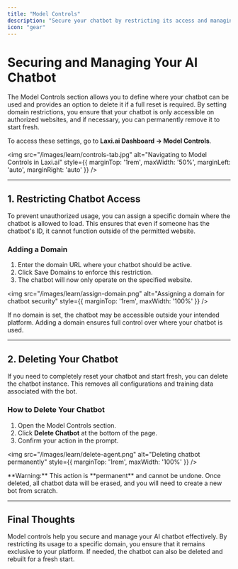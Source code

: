```yaml
---
title: "Model Controls"
description: "Secure your chatbot by restricting its access and managing its reset options."
icon: "gear"
---
```


# Securing and Managing Your AI Chatbot  

The Model Controls section allows you to define where your chatbot can be used and provides an option to delete it if a full reset is required. By setting domain restrictions, you ensure that your chatbot is only accessible on authorized websites, and if necessary, you can permanently remove it to start fresh.

To access these settings, go to **Laxi.ai Dashboard → Model Controls**.

<img src="/images/learn/controls-tab.jpg" alt="Navigating to Model Controls in Laxi.ai" style={{ marginTop: '1rem', maxWidth: '50%', marginLeft: 'auto', marginRight: 'auto' }} />

---

## 1. Restricting Chatbot Access  

To prevent unauthorized usage, you can assign a specific domain where the chatbot is allowed to load. This ensures that even if someone has the chatbot's ID, it cannot function outside of the permitted website.

### Adding a Domain  
1. Enter the domain URL where your chatbot should be active.  
2. Click Save Domains to enforce this restriction.  
3. The chatbot will now only operate on the specified website.  

<img src="/images/learn/assign-domain.png" alt="Assigning a domain for chatbot security" style={{ marginTop: '1rem', maxWidth: '100%' }} />

<Info>
If no domain is set, the chatbot may be accessible outside your intended platform. Adding a domain ensures full control over where your chatbot is used.
</Info>

---

## 2. Deleting Your Chatbot  

If you need to completely reset your chatbot and start fresh, you can delete the chatbot instance. This removes all configurations and training data associated with the bot.

### How to Delete Your Chatbot  
1. Open the Model Controls section.  
2. Click **Delete Chatbot** at the bottom of the page.  
3. Confirm your action in the prompt.  

<img src="/images/learn/delete-agent.png" alt="Deleting chatbot permanently" style={{ marginTop: '1rem', maxWidth: '100%' }} />

<Note>
**Warning:** This action is **permanent** and cannot be undone. Once deleted, all chatbot data will be erased, and you will need to create a new bot from scratch.
</Note>

---

## Final Thoughts  

Model controls help you secure and manage your AI chatbot effectively. By restricting its usage to a specific domain, you ensure that it remains exclusive to your platform. If needed, the chatbot can also be deleted and rebuilt for a fresh start.